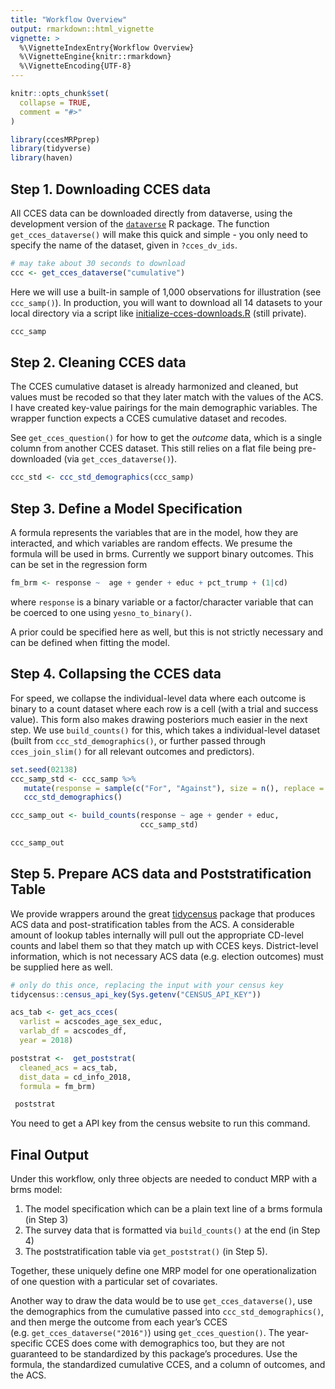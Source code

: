 ```yaml
---
title: "Workflow Overview"
output: rmarkdown::html_vignette
vignette: >
  %\VignetteIndexEntry{Workflow Overview}
  %\VignetteEngine{knitr::rmarkdown}
  %\VignetteEncoding{UTF-8}
---
```


```r
knitr::opts_chunk$set(
  collapse = TRUE,
  comment = "#>"
)
```

```r
library(ccesMRPprep)
library(tidyverse)
library(haven)
```

## **Step 1.** Downloading CCES data

All CCES data can be downloaded directly from dataverse, using the development version of the [`dataverse`](https://github.com/IQSS/dataverse-client-r) R package. The function `get_cces_dataverse()` will make this quick and simple - you only need to specify the name of the dataset, given in `?cces_dv_ids`.

```r
# may take about 30 seconds to download
ccc <- get_cces_dataverse("cumulative")
```

Here we will use a built-in sample of 1,000 observations for illustration (see `ccc_samp()`). In production, you will want to download all 14 datasets to your local directory via a script like [initialize-cces-downloads.R](https://github.com/kuriwaki/CCES_district-opinion/blob/master/R/initialize-cces-downloads.R) (still private).

```r
ccc_samp
```

## **Step 2.** Cleaning CCES data

The CCES cumulative dataset is already harmonized and cleaned, but values must be recoded so that they later match with the values of the ACS. I have created key-value pairings for the main demographic variables. The wrapper function expects a CCES cumulative dataset and recodes.

See `get_cces_question()` for how to get the *outcome* data, which is a single column from another CCES dataset. This still relies on a flat file being pre-downloaded (via `get_cces_dataverse()`).

```r
ccc_std <- ccc_std_demographics(ccc_samp)
```

## **Step 3.** Define a Model Specification

A formula represents the variables that are in the model, how they are interacted, and which variables are random effects. We presume the formula will be used in brms. Currently we support binary outcomes. This can be set in the regression form

```r
fm_brm <- response ~  age + gender + educ + pct_trump + (1|cd)
```

where `response` is a binary variable or a factor/character variable that can be coerced to one using `yesno_to_binary()`.

A prior could be specified here as well, but this is not strictly necessary and can be defined when fitting the model.

## **Step 4.** Collapsing the CCES data

For speed, we collapse the individual-level data where each outcome is binary to a count dataset where each row is a cell (with a trial and success value). This form also makes drawing posteriors much easier in the next step. We use `build_counts()` for this, which takes a individual-level dataset (built from `ccc_std_demographics()`, or further passed through `cces_join_slim()` for all relevant outcomes and predictors).

```r
set.seed(02138)
ccc_samp_std <- ccc_samp %>% 
   mutate(response = sample(c("For", "Against"), size = n(), replace = TRUE)) %>% 
   ccc_std_demographics()

ccc_samp_out <- build_counts(response ~ age + gender + educ,
                             ccc_samp_std)

ccc_samp_out
```

## **Step 5.** Prepare ACS data and Poststratification Table

We provide wrappers around the great [tidycensus](https://walker-data.com/tidycensus/) package that produces ACS data and post-stratification tables from the ACS. A considerable amount of lookup tables internally will pull out the appropriate CD-level counts and label them so that they match up with CCES keys. District-level information, which is not necessary ACS data (e.g. election outcomes) must be supplied here as well. 

```r
# only do this once, replacing the input with your census key
tidycensus::census_api_key(Sys.getenv("CENSUS_API_KEY"))

acs_tab <- get_acs_cces(
  varlist = acscodes_age_sex_educ,
  varlab_df = acscodes_df,
  year = 2018)

poststrat <-  get_poststrat(
  cleaned_acs = acs_tab, 
  dist_data = cd_info_2018, 
  formula = fm_brm)

 poststrat
```

You need to get a API key from the census website to run this command.

## **Final Output**

Under this workflow, only three objects are needed to conduct MRP with a brms model:

1.  The model specification which can be a plain text line of a brms formula (in Step 3)
2.  The survey data that is formatted via `build_counts()` at the end (in Step 4)
3.  The poststratification table via `get_poststrat()` (in Step 5).

Together, these uniquely define one MRP model for one operationalization of one question with a particular set of covariates.

Another way to draw the data would be to use `get_cces_dataverse()`, use the demographics from the cumulative passed into `ccc_std_demographics()`, and then merge the outcome from each year's CCES (e.g. `get_cces_dataverse("2016")`) using `get_cces_question()`. The year-specific CCES does come with demographics too, but they are not guaranteed to be standardized by this package's procedures. Use the formula, the standardized cumulative CCES, and a column of outcomes, and the ACS.
